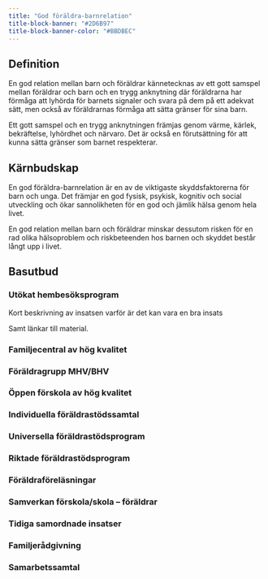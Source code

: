 ---
title: "God föräldra-barnrelation"
title-block-banner: "#2D6B97"
title-block-banner-color: "#BBDBEC"
---

## Definition

En god relation mellan barn och föräldrar kännetecknas av ett gott samspel mellan föräldrar och barn och en trygg anknytning där föräldrarna har förmåga att lyhörda för barnets signaler och svara på dem på ett adekvat sätt, men också av föräldrarnas förmåga att sätta gränser för sina barn.  

Ett gott samspel och en trygg anknytningen främjas genom värme, kärlek, bekräftelse, lyhördhet och närvaro. Det är också en förutsättning för att kunna sätta gränser som barnet respekterar. 

## Kärnbudskap

En god föräldra-barnrelation är en av de viktigaste skyddsfaktorerna för barn och unga. Det främjar en god fysisk, psykisk, kognitiv och social utveckling och ökar sannolikheten för en god och jämlik hälsa genom hela livet. 

En god relation mellan barn och föräldrar minskar dessutom risken för en rad olika hälsoproblem och riskbeteenden hos barnen och skyddet består långt upp i livet.

## Basutbud

### Utökat hembesöksprogram 

Kort beskrivning av insatsen varför är det kan vara en bra insats

Samt länkar till material.

### Familjecentral av hög kvalitet 
### Föräldragrupp MHV/BHV
### Öppen förskola av hög kvalitet
### Individuella föräldrastödssamtal
### Universella föräldrastödsprogram 
### Riktade föräldrastödsprogram
### Föräldraföreläsningar
### Samverkan förskola/skola –  föräldrar
### Tidiga samordnade insatser
### Familjerådgivning
### Samarbetssamtal
